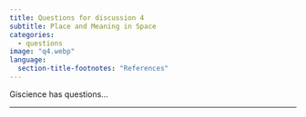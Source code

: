 ```yaml
---
title: Questions for discussion 4
subtitle: Place and Meaning in Space
categories:
  - questions
image: "q4.webp"
language:
  section-title-footnotes: "References"
---
```


Giscience has questions...

<hr>
